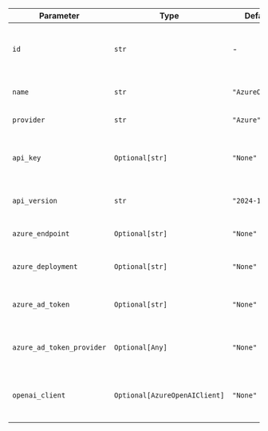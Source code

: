 | Parameter                 | Type                          | Default         | Description                                                                  |
| ------------------------- | ----------------------------- | --------------- | ---------------------------------------------------------------------------- |
| `id`                      | `str`                         | -               | The specific model ID used for generating responses. This field is required. |
| `name`                    | `str`                         | `"AzureOpenAI"` | The name identifier for the agent.                                           |
| `provider`                | `str`                         | `"Azure"`       | The provider of the model.                                                   |
| `api_key`                 | `Optional[str]`               | `"None"`        | The API key for authenticating requests to the Azure OpenAI service.         |
| `api_version`             | `str`                         | `"2024-10-21"`  | The version of the Azure OpenAI API to use.                                  |
| `azure_endpoint`          | `Optional[str]`               | `"None"`        | The endpoint URL for the Azure OpenAI service.                               |
| `azure_deployment`        | `Optional[str]`               | `"None"`        | The deployment name or ID in Azure.                                          |
| `azure_ad_token`          | `Optional[str]`               | `"None"`        | The Azure Active Directory token for authenticating requests.                |
| `azure_ad_token_provider` | `Optional[Any]`               | `"None"`        | The provider for obtaining Azure Active Directory tokens.                    |
| `openai_client`           | `Optional[AzureOpenAIClient]` | `"None"`        | An instance of AzureOpenAIClient provided for making API requests.           |
